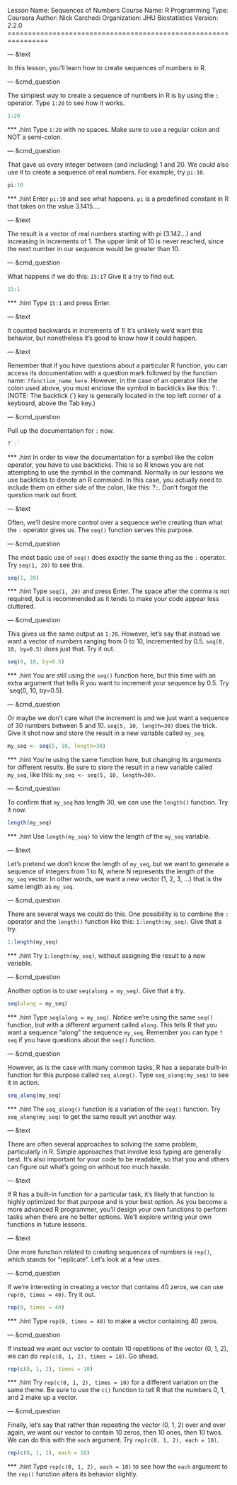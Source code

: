 Lesson Name:  Sequences of Numbers
Course Name:  R Programming
Type:         Coursera
Author:       Nick Carchedi
Organization: JHU Biostatistics
Version:      2.2.0
================================================================

--- &text

In this lesson, you'll learn how to create sequences of numbers in R.

--- &cmd_question

The simplest way to create a sequence of numbers in R is by using the `:` operator. Type `1:20` to see how it works.

```r
1:20
```

*** .hint
Type `1:20` with no spaces. Make sure to use a regular colon and NOT a semi-colon.

--- &cmd_question

That gave us every integer between (and including) 1 and 20. We could also use it to create a sequence of real numbers. For example, try `pi:10`.

```r
pi:10
```

*** .hint
Enter `pi:10` and see what happens. `pi` is a predefined constant in R that takes on the value 3.1415....

--- &text

The result is a vector of real numbers starting with pi (3.142...) and increasing in increments of 1. The upper limit of 10 is never reached, since the next number in our sequence would be greater than 10.

--- &cmd_question

What happens if we do this: `15:1`? Give it a try to find out.

```r
15:1
```

*** .hint
Type `15:1` and press Enter.

--- &text

It counted backwards in increments of 1! It's unlikely we'd want this behavior, but nonetheless it's good to know how it could happen.

--- &text

Remember that if you have questions about a particular R function, you can access its documentation with a question mark followed by the function name: `?function_name_here`. However, in the case of an operator like the colon used above, you must enclose the symbol in backticks like this: ?`:`. (NOTE: The backtick (`) key is generally located in the top left corner of a keyboard, above the Tab key.)

--- &cmd_question

Pull up the documentation for `:` now.

```r
?`:`
```

*** .hint
In order to view the documentation for a symbol like the colon operator, you have to use backticks. This is so R knows you are not attempting to use the symbol in the command. Normally in our lessons we use backticks to denote an R command. In this case, you actually need to include them on either side of the colon, like this: ?`:`. Don't forgot the question mark out front.

--- &text

Often, we'll desire more control over a sequence we're creating than what the `:` operator gives us. The `seq()` function serves this purpose.

--- &cmd_question

The most basic use of `seq()` does exactly the same thing as the `:` operator. Try `seq(1, 20)` to see this.

```r
seq(1, 20)
```

*** .hint
Type `seq(1, 20)` and press Enter. The space after the comma is not required, but is recommended as it tends to make your code appear less cluttered.

--- &cmd_question

This gives us the same output as `1:20`. However, let's say that instead we want a vector of numbers ranging from 0 to 10, incremented by 0.5. `seq(0, 10, by=0.5)` does just that. Try it out.

```r
seq(0, 10, by=0.5)
```

*** .hint
You are still using the `seq()` function here, but this time with an extra argument that tells R you want to increment your sequence by 0.5. Try `seq(0, 10, by=0.5).

--- &cmd_question

Or maybe we don't care what the increment is and we just want a sequence of 30 numbers between 5 and 10. `seq(5, 10, length=30)` does the trick. Give it shot now and store the result in a new variable called `my_seq`.

```r
my_seq <- seq(5, 10, length=30)
```

*** .hint
You're using the same function here, but changing its arguments for different results. Be sure to store the result in a new variable called `my_seq`, like this: `my_seq <- seq(5, 10, length=30)`.

--- &cmd_question

To confirm that `my_seq` has length 30, we can use the `length()` function. Try it now.

```r
length(my_seq)
```

*** .hint
Use `length(my_seq)` to view the length of the `my_seq` variable.

--- &text

Let's pretend we don't know the length of `my_seq`, but we want to generate a sequence of integers from 1 to N, where N represents the length of the `my_seq` vector. In other words, we want a new vector (1, 2, 3, ...) that is the same length as `my_seq`.

--- &cmd_question

There are several ways we could do this. One possibility is to combine the `:` operator and the `length()` function like this: `1:length(my_seq)`. Give that a try.

```r
1:length(my_seq)
```

*** .hint
Try `1:length(my_seq)`, without assigning the result to a new variable.

--- &cmd_question

Another option is to use `seq(along = my_seq)`. Give that a try.

```r
seq(along = my_seq)
```

*** .hint
Type `seq(along = my_seq)`. Notice we're using the same `seq()` function, but with a different argument called `along`. This tells R that you want a sequence "along" the sequence `my_seq`. Remember you can type `?seq` if you have questions about the `seq()` function.

--- &cmd_question

However, as is the case with many common tasks, R has a separate built-in function for this purpose called `seq_along()`. Type `seq_along(my_seq)` to see it in action.

```r
seq_along(my_seq)
```

*** .hint
The `seq_along()` function is a variation of the `seq()` function. Try `seq_along(my_seq)` to get the same result yet another way.

--- &text

There are often several approaches to solving the same problem, particularly in R. Simple approaches that involve less typing are generally best. It's also important for your code to be readable, so that you and others can figure out what's going on without too much hassle.

--- &text

If R has a built-in function for a particular task, it's likely that function is highly optimized for that purpose and is your best option. As you become a more advanced R programmer, you'll design your own functions to perform tasks when there are no better options. We'll explore writing your own functions in future lessons.

--- &text

One more function related to creating sequences of numbers is `rep()`, which stands for "replicate". Let's look at a few uses.

--- &cmd_question

If we're interesting in creating a vector that contains 40 zeros, we can use `rep(0, times = 40)`. Try it out.

```r
rep(0, times = 40)
```

*** .hint
Type `rep(0, times = 40)` to make a vector containing 40 zeros.

--- &cmd_question

If instead we want our vector to contain 10 repetitions of the vector (0, 1, 2), we can do `rep(c(0, 1, 2), times = 10)`. Go ahead.

```r
rep(c(0, 1, 2), times = 10)
```

*** .hint
Try `rep(c(0, 1, 2), times = 10)` for a different variation on the same theme. Be sure to use the `c()` function to tell R that the numbers 0, 1, and 2 make up a vector.

--- &cmd_question

Finally, let's say that rather than repeating the vector (0, 1, 2) over and over again, we want our vector to contain 10 zeros, then 10 ones, then 10 twos. We can do this with the `each` argument. Try `rep(c(0, 1, 2), each = 10)`.

```r
rep(c(0, 1, 2), each = 10)
```

*** .hint
Type `rep(c(0, 1, 2), each = 10)` to see how the `each` argument to the `rep()` function alters its behavior slightly.
